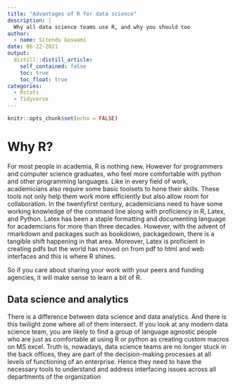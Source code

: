```yaml
---
title: "Advantages of R for data science"
description: |
  Why all data science teams use R, and why you should too
author:
  - name: Sitendu Goswami
date: 06-22-2021
output:
  distill::distill_article:
    self_contained: false
    toc: true
    toc_float: true
categories:
  - Rstats
  - Tidyverse
---
```



```r
knitr::opts_chunk$set(echo = FALSE)
```

# Why R?
 For most people in academia, R  is nothing new. However for programmers and computer science graduates, who feel more comfortable with python and other programming languages. Like in every field of work, academicians also require some basic toolsets to hone their skills. These tools  not only help them work more efficiently but also allow room for collaboration. In the twentyfirst century, academicians  need to have some working knowledge of the  command line  along with proficiency in R, Latex, and Python. Latex has been  a staple formatting and documenting language for academcians for more than three decades. However, with the advent of rmarkdown and packages such as bookdown, packagedown, there is a tangible shift happening in that area. Moreover, Latex is proficient in creating pdfs but the world has moved on from pdf to html and web interfaces and this is where R shines. 
 
 So if you care about sharing your work with your peers and funding agencies, it will make sense to learn a bit of R.
 
##  Data science and analytics
 
 There is a difference between data science and data analytics. And there is this twilight zone where all of them intersect.  If you look at any modern data science team, you are likely to find a group of language agnostic people who are just as comfortable at using R or python as creating custom macros on MS excel.  Truth is, nowadays, data science teams are no longer stuck in the back offices, they are part of the decision-making processes at all levels of functioning of an enterprise. Hence  they need to have the necessary tools to understand and address interfacing issues across all departments of the organization
 


